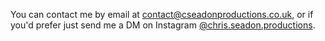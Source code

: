 
<div className='scale-90 not-prose 3xl:pt-5 3xl:mt-5'>
    <BigHeading text='Contact'/>
</div>

You can contact me by email at [contact@cseadonproductions.co.uk](mailto:contact@cseadonproductions.co.uk), or if you'd prefer just
send me a DM on Instagram [@chris.seadon.productions](https://www.instagram.com/chris.seadon.productions).